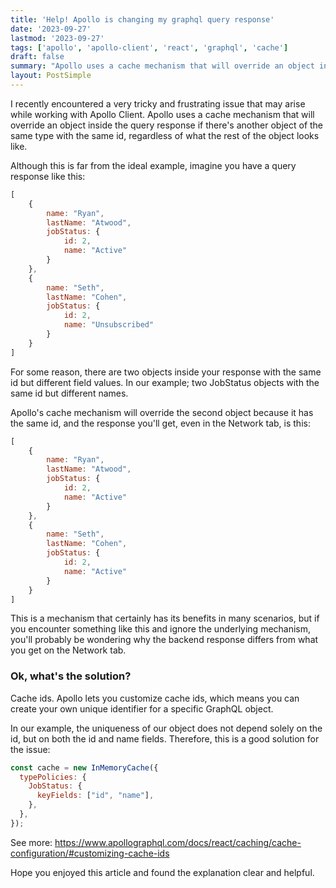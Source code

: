 ```yaml
---
title: 'Help! Apollo is changing my graphql query response'
date: '2023-09-27'
lastmod: '2023-09-27'
tags: ['apollo', 'apollo-client', 'react', 'graphql', 'cache']
draft: false
summary: "Apollo uses a cache mechanism that will override an object inside the query response if there's another object of the same type with the same id"
layout: PostSimple
---
```

I recently encountered a very tricky and frustrating issue that may arise while working with Apollo Client. Apollo uses a cache mechanism that will override an object inside the query response if there's another object of the same type with the same id, regardless of what the rest of the object looks like.

Although this is far from the ideal example, imagine you have a query response like this:

```jsx
[
	{
		name: "Ryan",
		lastName: "Atwood",
		jobStatus: {
			id: 2,
			name: "Active"
		}
	},
	{
		name: "Seth",
		lastName: "Cohen",
		jobStatus: {
			id: 2,
			name: "Unsubscribed"
		}
	}
]

```

For some reason, there are two objects inside your response with the same id but different field values. In our example; two JobStatus objects with the same id but different names.

Apollo's cache mechanism will override the second object because it has the same id, and the response you'll get, even in the Network tab, is this:

```jsx
[
	{
		name: "Ryan",
		lastName: "Atwood",
		jobStatus: {
			id: 2,
			name: "Active"
		}
	},
	{
		name: "Seth",
		lastName: "Cohen",
		jobStatus: {
			id: 2,
			name: "Active"
		}
	}
]

```

This is a mechanism that certainly has its benefits in many scenarios, but if you encounter something like this and ignore the underlying mechanism, you'll probably be wondering why the backend response differs from what you get on the Network tab.

### Ok, what's the solution?

Cache ids. Apollo lets you customize cache ids, which means you can create your own unique identifier for a specific GraphQL object.

In our example, the uniqueness of our object does not depend solely on the id, but on both the id and name fields. Therefore, this is a good solution for the issue:

```jsx
const cache = new InMemoryCache({
  typePolicies: {
    JobStatus: {
      keyFields: ["id", "name"],
    },
  },
});

```

See more: https://www.apollographql.com/docs/react/caching/cache-configuration/#customizing-cache-ids

Hope you enjoyed this article and found the explanation clear and helpful.